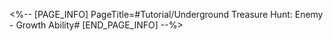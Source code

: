 <%-- [PAGE_INFO]
PageTitle=#Tutorial/Underground Treasure Hunt: Enemy - Growth Ability#
[END_PAGE_INFO] --%>
{{Tutorial
|sort      = 801014
|title     = Underground Treasure Hunt: Enemy - Growth Ability
|subtitle  = 
|type      = 
|about     = 
|image1    = Tutorial Underground Treasure Hunt Enemy - Growth Ability 1.png{{subst:void|<!--$UPLOAD:<<SpriteOutput/TutorialPic/TutorialPage_801014.png>-<Tutorial Underground Treasure Hunt Enemy - Growth Ability 1.png>-<Tutorial Files>>-->}}
|text1     = Enemies with {{Color|h|nobold=1|Growth Abilities}} will start a countdown based on your actions. When the timer reaches zero, they will be strengthened, increasing their ATK.
|image2    = Tutorial Underground Treasure Hunt Enemy - Growth Ability 2.png{{subst:void|<!--$UPLOAD:<<SpriteOutput/TutorialPic/TutorialPage_801023.png>-<Tutorial Underground Treasure Hunt Enemy - Growth Ability 2.png>-<Tutorial Files>>-->}}
|text2     = Enemies with Growth abilities can {{Color|h|nobold=1|put the surrounding areas on lock down}}.
}}